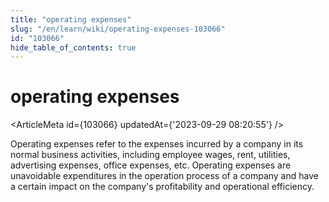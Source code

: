 ```yaml
---
title: "operating expenses"
slug: "/en/learn/wiki/operating-expenses-103066"
id: "103066"
hide_table_of_contents: true
---
```



# operating expenses

<ArticleMeta id={103066} updatedAt={'2023-09-29 08:20:55'} />
<div className='border-solid border-b border-t-0 my-4 border-[var(--ifm-color-gray-300)]' />

Operating expenses refer to the expenses incurred by a company in its normal business activities, including employee wages, rent, utilities, advertising expenses, office expenses, etc. Operating expenses are unavoidable expenditures in the operation process of a company and have a certain impact on the company's profitability and operational efficiency.
